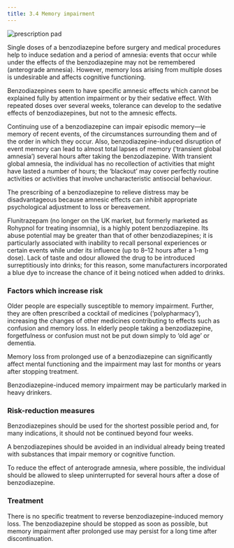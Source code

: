```yaml
---
title: 3.4 Memory impairment
---
```



![prescription pad](../../assets/con247107.jpg)

Single doses of a benzodiazepine before surgery and medical procedures help to induce sedation and a period of amnesia: events that occur while under the effects of the benzodiazepine may not be remembered (anterograde amnesia). However, memory loss arising from multiple doses is undesirable and affects cognitive functioning.

Benzodiazepines seem to have specific amnesic effects which cannot be explained fully by attention impairment or by their sedative effect. With repeated doses over several weeks, tolerance can develop to the sedative effects of benzodiazepines, but not to the amnesic effects.

Continuing use of a benzodiazepine can impair episodic memory—ie memory of recent events, of the circumstances surrounding them and of the order in which they occur. Also, benzodiazepine-induced disruption of event memory can lead to almost total lapses of memory (‘transient global amnesia’) several hours after taking the benzodiazepine. With transient global amnesia, the individual has no recollection of activities that might have lasted a number of hours; the ‘blackout’ may cover perfectly routine activities or activities that involve uncharacteristic antisocial behaviour.

The prescribing of a benzodiazepine to relieve distress may be disadvantageous because amnesic effects can inhibit appropriate psychological adjustment to loss or bereavement.

  
<Expander title="Did you know...">
 <p>
  Flunitrazepam (no longer on the UK market, but formerly marketed as Rohypnol for treating insomnia), is a highly potent benzodiazepine. Its abuse potential may be greater than that of other benzodiazepines; it is particularly associated with inability to recall personal experiences or certain events while under its influence (up to 8–12 hours after a 1-mg dose). Lack of taste and odour allowed the drug to be introduced surreptitiously into drinks; for this reason, some manufacturers incorporated a blue dye to increase the chance of it being noticed when added to drinks.
 </p>
</Expander>





  
### Factors which increase risk

Older people are especially susceptible to memory impairment. Further, they are often prescribed a cocktail of medicines (‘polypharmacy’), increasing the changes of other medicines contributing to effects such as confusion and memory loss. In elderly people taking a benzodiazepine, forgetfulness or confusion must not be put down simply to ‘old age’ or dementia.

Memory loss from prolonged use of a benzodiazepine can significantly affect mental functioning and the impairment may last for months or years after stopping treatment.

Benzodiazepine-induced memory impairment may be particularly marked in heavy drinkers.

### Risk-reduction measures

Benzodiazepines should be used for the shortest possible period and, for many indications, it should not be continued beyond four weeks.

A benzodiazepines should be avoided in an individual already being treated with substances that impair memory or cognitive function.

To reduce the effect of anterograde amnesia, where possible, the individual should be allowed to sleep uninterrupted for several hours after a dose of benzodiazepine.

### Treatment

There is no specific treatment to reverse benzodiazepine-induced memory loss. The benzodiazepine should be stopped as soon as possible, but memory impairment after prolonged use may persist for a long time after discontinuation.


